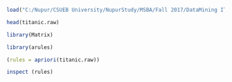 ```{r}
load("C:/Nupur/CSUEB University/NupurStudy/MSBA/Fall 2017/DataMining ITM6285/Dr Peng Xie/titanic.raw.rdata")
```
```{r}
head(titanic.raw)
```
```{r}
library(Matrix)
```
```{r}
library(arules) 
```

```{r}
(rules = apriori(titanic.raw))
```
```{r}
inspect (rules)
```

